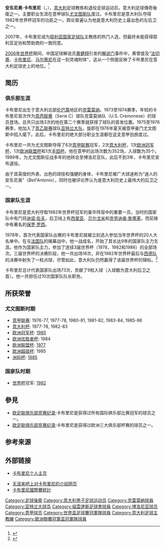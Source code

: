 {{noteTA
|G1=意甲
|G2=足球
|T=zh-hans:安东尼奥·卡布里尼; zh-hk:安東尼奧·卡連尼; zh-tw:安東尼奧·卡布里尼;
|1=zh-hans:安东尼奥·卡布里尼; zh-hk:安東尼奧·卡連尼; zh-tw:安東尼奧·卡布里尼;
|2=zh-hans:卡布里尼; zh-hk:卡連尼; zh-tw:卡布里尼
}}
{{Infobox Football biography 2
| playername           = 安东尼奥·卡布里尼<br />''Antonio Cabrini''
| image                = Cabrini sez.JPG
| fullname             = 安东尼奥·卡布里尼
| height               = {{height|m=1.78}}
| dateofbirth          = {{birth date and age|1957|10|8}}
| cityofbirth          = [[克雷莫纳|克雷莫纳]]
| countryofbirth       = [[意大利|意大利]]
| currentclub          = 
| position             = [[教練|教練]]（退役前任[[左后卫|左后卫]]）
| youthyears1          = 
| youthclubs1          = [[克雷莫纳足球俱乐部|克雷莫纳]]
| years1               = 1973–1975
| years2               = 1975–1976
| years3               = 1976–1989
| years4               = 1989–1991
| clubs1               = [[克雷莫纳足球俱乐部|克雷莫纳]]
| clubs2               = [[亚特兰大足球俱乐部|亚特兰大]]
| clubs3               = [[尤文图斯足球俱乐部|尤文图斯]]
| clubs4               = [[博洛尼亚足球俱乐部|博洛尼亚]]
| caps(goals)1         = {{0}}29 {{0}}(2)
| caps(goals)2         = {{0}}31 {{0}}(1)
| caps(goals)3         = 297 (33)
| caps(goals)4         = {{0}}55 {{0}}(2)
| totalcaps(goals)     = 412 (38)
| manageryears1        = 2000–2001
| manageryears2        = 2001
| manageryears3        = 2004
| manageryears4        = 2005–2006
| manageryears5        = 2007–2008
| managerclubs1        = [[A.C._Arezzo|阿雷佐]]
| managerclubs2        = [[F.C._Crotone|克罗托内]]
| managerclubs3        = [[比萨足球俱乐部|比萨]]
| managerclubs4        = [[诺瓦拉足球俱乐部|诺瓦拉]]
| managerclubs5        = [[敘利亞國家足球隊|敘利亞國家隊]]
| nationalyears1       = 1976–1978
| nationalyears2       = 1978–1987
| nationalteam1        = [[意大利21歲以下國家足球隊|意大利U21]]
| nationalteam2        = [[意大利国家足球队|意大利]]
| nationalcaps(goals)1 = {{0}}11 {{0}}(0)
| nationalcaps(goals)2 = {{0}}73 {{0}}(9)
}}
{{MedalTableTop|width=270px}}
{{MedalCountry|{{ITA}}}}
{{MedalSport|男子[[足球|足球]]}}
{{MedalCompetition|[[世界盃足球賽|世界盃足球賽]]}}
{{Medal|Winner|[[1982年世界盃足球賽|1982年西班牙]] | [[1982年世界盃足球賽|隊際]]}}
{{MedalBottom
}}
'''安东尼奥·卡布里尼'''（{{lang-it|Antonio Cabrini}}，{{bd|1957年|10月8日|catIdx=Cabrini, Antonio}}），[[意大利|意大利]]足球教练和退役足球运动员。意大利足球傳奇後衛之一。主要职业生涯在意甲球队[[尤文图斯队|尤文图斯队]]度过。卡布里尼是意大利队夺得1982年世界杯冠军的功臣之一。舆论普遍认为他是意大利历史上最出色的左后卫之一。

2007年，卡布里尼成为[[叙利亚国家足球队|叙利亚国家足球队]]主教练的热门人选，但最终未能获得叙利亚足协和赞助商的一致同意。

[[2006年世界杯|2006年世界杯]]期间，中国足球解说员[[黄健翔|黄健翔]]引发的[[黄健翔|解说门]]事件中，黄曾提及“[[法切蒂|法切蒂]]、[[卡布里尼|卡布里尼]]、[[马尔蒂尼|马尔蒂尼]]在这一刻灵魂附体”，这从一个侧面反映了卡布里尼在意大利足球史上的地位。<ref>{{cite news|author=|url=http://2006.163.com/06/0627/04/2KJJLKU600321QNI.html|title=一场属于黄健翔的胜利|accessdate=2010-06-24|work=体坛网|date=2006-06-27|archive-url=https://web.archive.org/web/20100214025906/http://2006.163.com/06/0627/04/2KJJLKU600321QNI.html|archive-date=2010-02-14|dead-url=yes}}</ref>

==简历==
===俱乐部生涯===
卡布里尼出生于意大利北部[[伦巴第|伦巴第]]地区的[[克雷莫纳|克雷莫纳]]。1973至1974赛季，年轻的卡布里尼首次作为[[意丙联赛|意丙联赛]]（Serie C）球队克雷莫纳队（U.S. Cremonese）的球员登场。总共只出场3次的他在第二个赛季就获得了球队的首发位置。1975至1976赛季，他加入了[[意乙联赛|意乙联赛]]球队[[亚特兰大队|亚特兰大队]]，旋即在1976年夏天被意甲豪门尤文图斯中招入麾下。此后，卡布里尼的绝大部分职业生涯都在这支意甲劲旅度过。

卡布里尼一共为尤文图斯夺得了6次[[意甲联赛|意甲联赛]]冠军，2次[[意大利杯|意大利杯]]，1次[[欧洲冠军杯|欧洲冠军杯]]，1次[[欧洲联盟杯|欧洲联盟杯]]和1次[[丰田杯|丰田杯]]。他在意甲的出场次数为352场，入球数为35个。1989年，为尤文图斯征战多年的他转会至博洛尼亚队，此后不到3年，卡布里尼宣布退役。

由于其英俊的外表、出色的球技和强健的身体，卡布里尼被广大球迷称为“迷人的安东尼奥”（''Bell'Antonio''），同时也被评论界认为是意大利历史上最伟大的后卫之一。

===国家队生涯===
卡布里尼是意大利夺取1982年世界杯冠军的豪华阵容中的重要一员，当时的国家队中有门将[[迪诺·佐夫|迪诺·佐夫]]，后卫线上有[[西里亚|西里亚]]、[[贝尔戈米|贝尔戈米]]和[[克劳迪奥·詹蒂莱|克劳迪奥·詹蒂莱]]，而前锋中有著名的[[保罗·罗西|保罗·罗西]]。

1978年，首次代表国家队出赛的卡布里尼就被立刻选入参加当年世界杯的20人大名单中。在与[[法国国家足球队|法国队]]的揭幕战中，他一战成名，开始了其长达9年的国家队主力生涯。他作为国家队主力，参加了连续3届世界杯（1978，1982和1986）的全部场次。三届世界杯的决赛阶段，他一共出场18次，并在1982年世界杯最后与[[德国国家足球队|西德队]]的决赛中射失了一粒点球，尽管如此，意大利队仍然赢得了该届世界杯的锦标。<ref>{{cite news |author= |url=http://soccer.titan24.com/2010/2010-04-27/68565.html |title=1978年卡布里尼 传奇左后卫 |accessdate=2010-06-24 |work=体坛网 |publisher= |date=2010-04-27 |archive-url=https://web.archive.org/web/20100506063612/http://soccer.titan24.com/2010/2010-04-27/68565.html |archive-date=2010-05-06 |dead-url=yes }}</ref>

卡布里尼总计代表国家队出场73次，贡献了9粒入球（入球数为意大利后卫之首）。他一共担任过10次国家队队长职务。

==所获荣誉==
===尤文图斯时期===
* [[意甲联赛|意甲联赛]]: 1976-77, 1977-78, 1980-81, 1981-82, 1983-84, 1985-86
* [[意大利杯|意大利杯]]: 1977-78, 1982-83
* [[欧洲冠军杯|欧洲冠军杯]]: [[1985_European_Cup_Final|1985]]
* [[欧洲优胜者杯|欧洲优胜者杯]]: 1984
* [[欧洲联盟杯|欧洲联盟杯]]: [[1977年欧洲联盟杯足球赛|1977]]
* [[欧洲超级杯|欧洲超级杯]]: 1985
* [[洲际杯|洲际杯]]: [[1985年洲际杯足球赛|1985]]

===国家队时期===
* [[世界杯|世界杯]]冠军: [[1982年世界杯足球赛|1982]]

==參見==
* [[欧足联俱乐部竞赛纪录|欧足联俱乐部竞赛纪录]]:卡布里尼是获得过所有国际俱乐部比赛冠军的球员之一。
* [[欧足联俱乐部竞赛纪录|欧足联俱乐部竞赛纪录]]:卡布里尼是获得过欧洲三大俱乐部杯赛的球员之一。

== 参考来源 ==
{{reflist}}

==外部链接==
*{{it icon}}[https://web.archive.org/web/20110202215713/http://www.antoniocabrini.it/ 卡布里尼个人主页]
*[http://laiba.tianya.cn/laiba/ViewWiki?wname=%E5%AE%89%E4%B8%9C%E5%B0%BC%E5%A5%A5%C2%B7%E5%8D%A1%E5%B8%83%E9%87%8C%E5%B0%BC 天涯来吧上对卡布里尼的介绍网页]{{dead link|date=2017年12月 |bot=InternetArchiveBot |fix-attempted=yes }}
*[https://web.archive.org/web/20141027184326/http://www.figc.it/nazionali/DettaglioConvocato?codiceConvocato=241&squadra=1 卡布里尼國際賽統計]

{{世界杯最佳年轻球员}}
{{1978年国际足联世界杯意大利队阵容}}
{{1980年欧洲足球锦标赛意大利队阵容}}
{{1982年国际足联世界杯意大利队阵容}}
{{1986年国际足联世界杯意大利队阵容}}

{{Authority control}}
{{DEFAULTSORT:Cabrini, Antonio}}
[[Category:足球後衛|Category:足球後衛]]
[[Category:意大利男子足球运动员|Category:意大利男子足球运动员]]
[[Category:克雷莫納球員|Category:克雷莫納球員]]
[[Category:亚特兰大球员|Category:亚特兰大球员]]
[[Category:祖雲達斯足球會球員|Category:祖雲達斯足球會球員]]
[[Category:博洛尼亚球员|Category:博洛尼亚球员]]
[[Category:意甲球员|Category:意甲球员]]
[[Category:世界盃足球賽冠軍隊球員|Category:世界盃足球賽冠軍隊球員]]
[[Category:意大利足球主教練|Category:意大利足球主教練]]
[[Category:歐洲聯賽冠軍盃冠軍隊球員|Category:歐洲聯賽冠軍盃冠軍隊球員]]